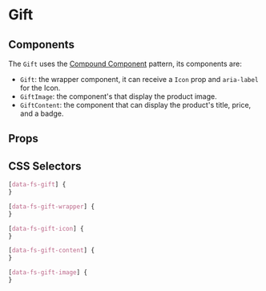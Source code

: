 

# Gift

<Canvas>
  <Story id="molecules-gift--gift" />
</Canvas>

## Components

The `Gift` uses the [Compound Component](https://kentcdodds.com/blog/compound-components-with-react-hooks) pattern, its components are:

- `Gift`: the wrapper component, it can receive a `Icon` prop and `aria-label` for the Icon.
- `GiftImage`: the component's that display the product image.
- `GiftContent`: the component that can display the product's title, price, and a badge.

## Props

<ArgsTable of={Gift} />

## CSS Selectors

```css
[data-fs-gift] {
}

[data-fs-gift-wrapper] {
}

[data-fs-gift-icon] {
}

[data-fs-gift-content] {
}

[data-fs-gift-image] {
}
```
